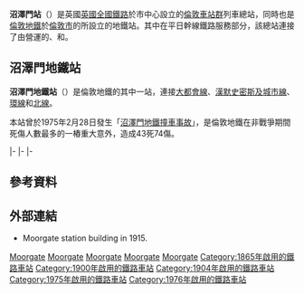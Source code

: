 {{Infobox London station
| name          = 沼澤門<br />{{lang|en|Moorgate}}|symbol=underground|symbol2=rail
| alt_name   = 倫敦沼澤門（{{lang|en|London Moorgate}}）
| manager       = [[倫敦地鐵|倫敦地鐵]]
| owner         = 
| locale        = {{link-en|沼澤門|Moorgate}}
| borough       = [[倫敦市|倫敦市]]
| platforms     = 10 （8個使用中）
| fare_zone     = 1
| railcode      = MOG
| tubecode      = 
| image_name    = Entrance to underground station, west side of Moorgate, London - geograph.org.uk - 1408534.jpg
| caption       = 沼澤門站入口
| latitude      = 51.5186
| longitude     = -0.0886
| map_type      = Central London
| years1        = 1865年
| years2        = 1900年
| years3        = 1904年
| events1       = 啟用（大都會鐵路）
| events2       = 啟用（城市及南倫敦鐵路）
| events3       = 啟用（大北方及城市鐵路）
<!-- | railexits0203 = {{pad|1em}} 7.04
| railexits0304 = 
| railexits0405 = {{increase}} 7.135
| railexits0506 = {{increase}} 7.263 
| railexits0607 = {{pad|1em}} 9.236
| railexits0708 = {{increase}} 10.109
| railexits0809 = {{decrease}} 9.374-->
| railexits0910 = {{decrease}} 6.737
| railexits1011 = {{increase}} 7.187
| railexits1112 = {{increase}} 7.617
| railexits1213 = {{increase}} 7.997
<!-- | railint0203   =
| railint0304   = 
| railint0405   = {{pad|3em}} 0.154
| railint0506   = {{pad|2em}}{{increase}} 0.974 
| railint0607   = {{pad|3em}} 0.199
| railint0708   = {{pad|2em}}{{increase}} 1.351
| railint0809   = {{pad|2em}}{{decrease}} 1.229-->
| railint0910   = {{pad|2em}}{{increase}} 1.294
| railint1011   = {{pad|2em}}{{decrease}} 0.284
| railint1112   = {{pad|2em}}{{increase}} 0.620
| railint1213   = {{pad|2em}}{{increase}} 0.558
<!-- | tubeexits03   = {{pad|1em}} 16.812
| tubeexits04   = {{decrease}} 16.037
| tubeexits05   = {{increase}} 16.433
| tubeexits06   = {{increase}} 18.815 
| tubeexits07   = {{increase}} 21.017
| tubeexits08   = {{increase}} 22.220
| tubeexits09   = {{decrease}} 21.18-->
| tubeexits10   = {{increase}} 21.04
| tubeexits11   = {{increase}} 21.23
| tubeexits12   = {{decrease}} 20.59
| tubeexits13   = {{increase}} 21.38
}}
'''沼澤門站'''（{{lang-en|Moorgate station}}）是英國[[英國全國鐵路|英國全國鐵路]]於市中心設立的[[倫敦車站群|倫敦車站群]]列車總站，同時也是[[倫敦地鐵|倫敦地鐵]]於[[倫敦市|倫敦市]]的{{Link-en|沼澤門|Moorgate}}所設立的地鐵站。其中在平日幹線鐵路服務部分，該總站連接了由{{Link-en|泰晤士連線和大北方|Thameslink and Great Northern}}營運的{{Link-en|哈特福德北站|Hertford North railway station}}、{{Link-en|韋林花園市站|Welwyn Garden City railway station}}和{{Link-en|萊奇沃思花園市站|Letchworth Garden City railway station}}。
==沼澤門地鐵站==
'''沼澤門地鐵站'''（{{lang-en|Moorgate tube station}}）是倫敦地鐵的其中一站，連接[[大都會線|大都會線]]、[[漢默史密斯及城市線|漢默史密斯及城市線]]、[[環線_(倫敦地鐵)|環線]]和[[北線|北線]]。

本站曾於1975年2月28日發生「[[沼澤門地鐵撞車事故|沼澤門地鐵撞車事故]]」，是倫敦地鐵在非戰爭期間死傷人數最多的一樁重大意外，造成43死74傷。

{{Start rail box|[[File:Underground.svg|20px]][[倫敦地鐵|倫敦地鐵]]}}
{{s-inop|[[巴貝肯站|巴貝肯站]]|{{colorbox|#FFE02B|small=1}} 往 [[漢默史密斯站|漢默史密斯]]<br>{{colorbox|#F491A8|small=1}} 往 [[漢默史密斯站|漢默史密斯]]<br>{{colorbox|#751056|small=1}} 往 [[厄士橋站|厄士橋]]／[[阿默斯罕站|阿默斯罕]]／[[切斯罕站|切斯罕]]／[[沃特福站|沃特福]]||rows=3}}
{{s-line|[[倫敦地鐵環線|環線]]||#FFE02B}}
{{s-inop|[[利物浦街車站#利物浦街地鐵站|利物浦街站]]|{{colorbox|#FFE02B|small=1}} 往 [[艾奇韋爾路站|艾奇韋爾路]]<br>{{colorbox|#F491A8|small=1}} 往 [[柏京站|柏京]]<br>{{colorbox|#751056|small=1}} 往 [[奧德門站|奧德門]]||rows=3}}
|-
{{s-line|[[漢默史密斯及城市線|漢默史密斯及城市線]]||#F491A8}}
|-
{{s-line|[[大都會線|大都會線]]||#751056}}
|-
{{s-inop|[[老街站_(倫敦)|老街站]]||往 [[艾奇韋爾站|艾奇韋爾]]／[[米爾丘站|米爾丘]]／[[高巴內特站|高巴內特]]}}
{{s-line|[[北線|北線]]||#000000}}
{{s-inop|[[銀行與紀念碑站|銀行與紀念碑站]]||往 [[摩登站|摩登]]}}
{{end box}}

== 參考資料 ==
{{Reflist}}

== 外部連結 ==
{{Commons category|Moorgate station}}
*{{ltmcollection|99/9885599.jpg|London Transport Museum Photographic Archive}} Moorgate station building in 1915.

{{倫敦公共交通}}
{{倫敦地鐵環線}}
{{倫敦地鐵漢默史密斯及城市線}}
{{倫敦地鐵北線}}
{{倫敦地鐵大都會線}}
{{倫敦的火車站}}

[[Category:環線車站_(倫敦地鐵)|Moorgate]]
[[Category:漢默史密斯及城市線車站|Moorgate]]
[[Category:北線車站|Moorgate]]
[[Category:大都會線車站|Moorgate]]
[[Category:倫敦市鐵路車站|Moorgate]]
[[Category:1865年啟用的鐵路車站|Category:1865年啟用的鐵路車站]]
[[Category:1900年啟用的鐵路車站|Category:1900年啟用的鐵路車站]]
[[Category:1904年啟用的鐵路車站|Category:1904年啟用的鐵路車站]]
[[Category:1975年啟用的鐵路車站|Category:1975年啟用的鐵路車站]]
[[Category:1976年啟用的鐵路車站|Category:1976年啟用的鐵路車站]]